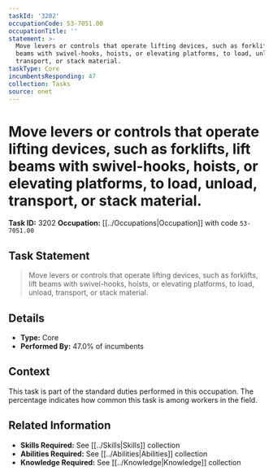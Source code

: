 ```yaml
---
taskId: '3202'
occupationCode: 53-7051.00
occupationTitle: ''
statement: >-
  Move levers or controls that operate lifting devices, such as forklifts, lift
  beams with swivel-hooks, hoists, or elevating platforms, to load, unload,
  transport, or stack material.
taskType: Core
incumbentsResponding: 47
collection: Tasks
source: onet
---
```

# Move levers or controls that operate lifting devices, such as forklifts, lift beams with swivel-hooks, hoists, or elevating platforms, to load, unload, transport, or stack material.

**Task ID:** 3202
**Occupation:** [[../Occupations|Occupation]] with code `53-7051.00`

## Task Statement

> Move levers or controls that operate lifting devices, such as forklifts, lift beams with swivel-hooks, hoists, or elevating platforms, to load, unload, transport, or stack material.

## Details

- **Type:** Core
- **Performed By:** 47.0% of incumbents

## Context

This task is part of the standard duties performed in this occupation. The percentage indicates how common this task is among workers in the field.

## Related Information

- **Skills Required:** See [[../Skills|Skills]] collection
- **Abilities Required:** See [[../Abilities|Abilities]] collection
- **Knowledge Required:** See [[../Knowledge|Knowledge]] collection
